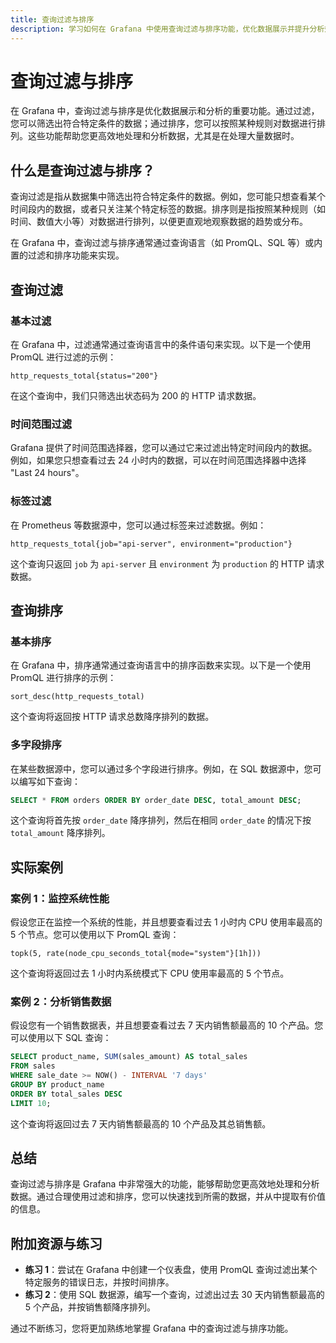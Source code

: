 ```yaml
---
title: 查询过滤与排序
description: 学习如何在 Grafana 中使用查询过滤与排序功能，优化数据展示并提升分析效率。
---
```


# 查询过滤与排序

在 Grafana 中，查询过滤与排序是优化数据展示和分析的重要功能。通过过滤，您可以筛选出符合特定条件的数据；通过排序，您可以按照某种规则对数据进行排列。这些功能帮助您更高效地处理和分析数据，尤其是在处理大量数据时。

## 什么是查询过滤与排序？

查询过滤是指从数据集中筛选出符合特定条件的数据。例如，您可能只想查看某个时间段内的数据，或者只关注某个特定标签的数据。排序则是指按照某种规则（如时间、数值大小等）对数据进行排列，以便更直观地观察数据的趋势或分布。

在 Grafana 中，查询过滤与排序通常通过查询语言（如 PromQL、SQL 等）或内置的过滤和排序功能来实现。

## 查询过滤

### 基本过滤

在 Grafana 中，过滤通常通过查询语言中的条件语句来实现。以下是一个使用 PromQL 进行过滤的示例：

```promql
http_requests_total{status="200"}
```

在这个查询中，我们只筛选出状态码为 200 的 HTTP 请求数据。

### 时间范围过滤

Grafana 提供了时间范围选择器，您可以通过它来过滤出特定时间段内的数据。例如，如果您只想查看过去 24 小时内的数据，可以在时间范围选择器中选择 "Last 24 hours"。

### 标签过滤

在 Prometheus 等数据源中，您可以通过标签来过滤数据。例如：

```promql
http_requests_total{job="api-server", environment="production"}
```

这个查询只返回 `job` 为 `api-server` 且 `environment` 为 `production` 的 HTTP 请求数据。

## 查询排序

### 基本排序

在 Grafana 中，排序通常通过查询语言中的排序函数来实现。以下是一个使用 PromQL 进行排序的示例：

```promql
sort_desc(http_requests_total)
```

这个查询将返回按 HTTP 请求总数降序排列的数据。

### 多字段排序

在某些数据源中，您可以通过多个字段进行排序。例如，在 SQL 数据源中，您可以编写如下查询：

```sql
SELECT * FROM orders ORDER BY order_date DESC, total_amount DESC;
```

这个查询将首先按 `order_date` 降序排列，然后在相同 `order_date` 的情况下按 `total_amount` 降序排列。

## 实际案例

### 案例 1：监控系统性能

假设您正在监控一个系统的性能，并且想要查看过去 1 小时内 CPU 使用率最高的 5 个节点。您可以使用以下 PromQL 查询：

```promql
topk(5, rate(node_cpu_seconds_total{mode="system"}[1h]))
```

这个查询将返回过去 1 小时内系统模式下 CPU 使用率最高的 5 个节点。

### 案例 2：分析销售数据

假设您有一个销售数据表，并且想要查看过去 7 天内销售额最高的 10 个产品。您可以使用以下 SQL 查询：

```sql
SELECT product_name, SUM(sales_amount) AS total_sales
FROM sales
WHERE sale_date >= NOW() - INTERVAL '7 days'
GROUP BY product_name
ORDER BY total_sales DESC
LIMIT 10;
```

这个查询将返回过去 7 天内销售额最高的 10 个产品及其总销售额。

## 总结

查询过滤与排序是 Grafana 中非常强大的功能，能够帮助您更高效地处理和分析数据。通过合理使用过滤和排序，您可以快速找到所需的数据，并从中提取有价值的信息。

## 附加资源与练习

- **练习 1**：尝试在 Grafana 中创建一个仪表盘，使用 PromQL 查询过滤出某个特定服务的错误日志，并按时间排序。
- **练习 2**：使用 SQL 数据源，编写一个查询，过滤出过去 30 天内销售额最高的 5 个产品，并按销售额降序排列。

通过不断练习，您将更加熟练地掌握 Grafana 中的查询过滤与排序功能。